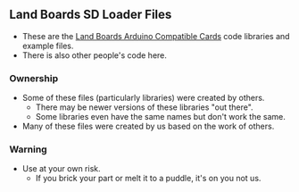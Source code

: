 == Land Boards SD Loader Files ==

* These are the [http://land-boards.com/blwiki/index.php?title=Main_Page#Arduino_Compatible Land Boards Arduino Compatible Cards] code libraries and example files.
* There is also other people's code here.

=== Ownership ===

* Some of these files (particularly libraries) were created by others.
** There may be newer versions of these libraries "out there".
** Some libraries even have the same names but don't work the same.
* Many of these files were created by us based on the work of others.

=== Warning ===

* Use at your own risk.
** If you brick your part or melt it to a puddle, it's on you not us.
